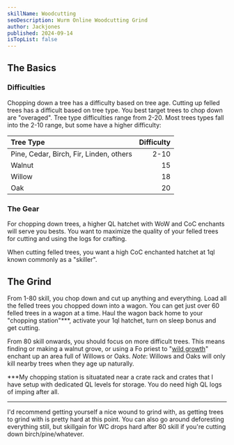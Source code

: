 ```yaml
---
skillName: Woodcutting
seoDescription: Wurm Online Woodcutting Grind
author: Jackjones
published: 2024-09-14
isTopList: false
---
```


## The Basics

### Difficulties

Chopping down a tree has a difficulty based on tree age. Cutting up felled trees has a difficult based on tree type. You best target trees to chop down are "overaged". Tree type difficulties range from 2-20. Most trees types fall into the 2-10 range, but some have a higher difficulty:

| Tree Type | Difficulty |
|:-|-:|
|Pine, Cedar, Birch, Fir, Linden, others | 2-10 |
|Walnut | 15|
|Willow | 18|
|Oak |20|

### The Gear

For chopping down trees, a higher QL hatchet with WoW and CoC enchants will serve you bests. You want to maximize the quality of your felled trees for cutting and using the logs for crafting.

When cutting felled trees, you want a high CoC enchanted hatchet at 1ql known commonly as a "skiller".

## The Grind

From 1-80 skill, you chop down and cut up anything and everything. Load all the felled trees you chopped down into a wagon. You can get just over 60 felled trees in a wagon at a time. Haul the wagon back home to your "chopping station"***, activate your 1ql hatchet, turn on sleep bonus and get cutting.

From 80 skill onwards, you should focus on more difficult trees. This means finding or making a walnut grove, or using a Fo priest to "[wild growth](https://www.wurmpedia.com/index.php/Wild_growth)" enchant up an area full of Willows or Oaks. _Note_: Willows and Oaks will only kill nearby trees when they age up naturally.

***My chopping station is situatated near a crate rack and crates that I have setup with dedicated QL levels for storage. You do need high QL logs of imping after all.


---


I'd recommend getting yourself a nice wound to grind with, as getting trees to grind with is pretty hard at this point. You can also go around deforesting everything still, but skillgain for WC drops hard after 80 skill if you're cutting down birch/pine/whatever.
